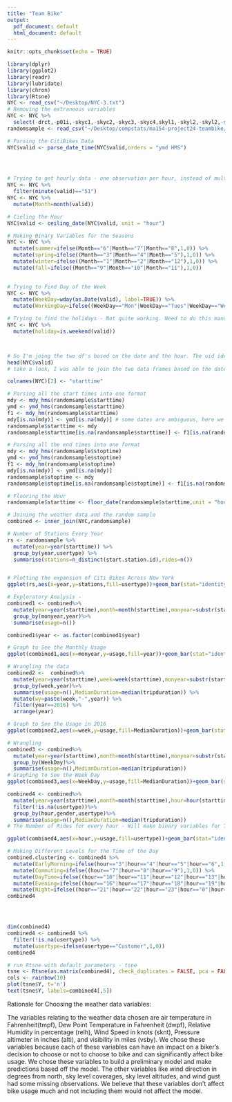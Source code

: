 ```yaml
---
title: "Team Bike"
output:
  pdf_document: default
  html_document: default
---
```


```r
knitr::opts_chunk$set(echo = TRUE)
```


```r
library(dplyr)
library(ggplot2)
library(readr)
library(lubridate)
library(chron)
library(Rtsne)
NYC <- read_csv("~/Desktop/NYC-3.txt")
# Removing the extraneous variables
NYC <- NYC %>%
  select(-drct,-p01i,-skyc1,-skyc2,-skyc3,-skyc4,skyl1,-skyl2,-skyl2,-skyl3,-skyl4,-metar)
randomsample <- read_csv("~/Desktop/compstats/ma154-project24-teambike/final_project/randomsample.csv")
```


```r

# Parsing the CitiBikes Data 
NYC$valid <- parse_date_time(NYC$valid,orders = "ymd HMS")

 


# Trying to get hourly data - one observation per hour, instead of multiple observations
NYC <- NYC %>%
  filter(minute(valid)=="51")
NYC <- NYC %>%
  mutate(Month=month(valid)) 

# Cieling the Hour 
NYC$valid <- ceiling_date(NYC$valid, unit = "hour")

# Making Binary Variables for the Seasons
NYC <- NYC %>%
  mutate(summer=ifelse(Month=="6"|Month=="7"|Month=="8",1,0)) %>%
  mutate(spring=ifelse((Month=="3"|Month=="4"|Month=="5"),1,0)) %>%
  mutate(winter=ifelse((Month=="1"|Month=="2"|Month=="12"),1,0)) %>%
  mutate(fall=ifelse((Month=="9"|Month=="10"|Month=="11"),1,0))
  

# Trying to Find Day of the Week
NYC <- NYC %>%
  mutate(WeekDay=wday(as.Date(valid), label=TRUE)) %>%
  mutate(WorkingDay=ifelse((WeekDay=="Mon"|WeekDay=="Tues"|WeekDay=="Wed"|WeekDay=="Thurs"|WeekDay=="Fri"),"Yes","No")) 

# Trying to find the holidays - Not quite working. Need to do this manually!
NYC <- NYC %>%
  mutate(holiday=is.weekend(valid))



# So I'm joing the two df's based on the date and the hour. The uid identifier is the date and hour. 
head(NYC$valid)
# take a look, I was able to join the two data frames based on the date and hour. I used hourly data when the minute is 51 to maintain uniformity.  

colnames(NYC)[2] <- "starttime"
```

```r
# Parsing all the start times into one format
mdy <- mdy_hms(randomsample$starttime) 
ymd <- ymd_hms(randomsample$starttime) 
f1 <- mdy_hm(randomsample$starttime)
mdy[is.na(mdy)] <- ymd[is.na(mdy)] # some dates are ambiguous, here we give 
randomsample$starttime <- mdy
randomsample$starttime[is.na(randomsample$starttime)] <- f1[is.na(randomsample$starttime)]

# Parsing all the end times into one format 
mdy <- mdy_hms(randomsample$stoptime) 
ymd <- ymd_hms(randomsample$stoptime) 
f1 <- mdy_hm(randomsample$stoptime)
mdy[is.na(mdy)] <- ymd[is.na(mdy)] 
randomsample$stoptime <- mdy
randomsample$stoptime[is.na(randomsample$stoptime)] <- f1[is.na(randomsample$stoptime)]

# Flooring the Hour
randomsample$starttime <- floor_date(randomsample$starttime,unit = "hour")

# Joining the weather data and the random sample
combined <- inner_join(NYC,randomsample)

# Number of Stations Every Year
rs <- randomsample %>%
  mutate(year=year(starttime)) %>%
  group_by(year,usertype) %>%
  summarise(stations=n_distinct(start.station.id),rides=n())


# Plotting the expansion of Citi Bikes Across New York
ggplot(rs,aes(x=year,y=stations,fill=usertype))+geom_bar(stat="identity")+ylab("Number of Stations")+xlab("Station")+ggtitle("Expansion of Citi Bikes Across New York")


```

```r
# Exploratory Analysis -
combined1 <- combined%>% 
  mutate(year=year(starttime),month=month(starttime),monyear=substr(starttime,1,7)) %>%
  group_by(monyear,year)%>%
  summarise(usage=n())

combined1$year <- as.factor(combined1$year)

# Graph to See the Monthly Usage
ggplot(combined1,aes(x=monyear,y=usage,fill=year))+geom_bar(stat="identity")+ theme(axis.text.x = element_text(angle = 90, hjust = 1)) +ggtitle("Bike Usage in Different Months (July 2013 to September 2017)")+ylab("Number of Bike Rides")+xlab("Month and Year")

# Wrangling the data
combined2 <-  combined%>% 
  mutate(year=year(starttime),week=week(starttime),monyear=substr(starttime,1,7)) %>%
  group_by(week,year)%>%
  summarise(usage=n(),MedianDuration=median(tripduration)) %>%
  mutate(wy=paste(week,"-",year)) %>%
  filter(year==2016) %>%
  arrange(year)

# Graph to See the Usage in 2016
ggplot(combined2,aes(x=week,y=usage,fill=MedianDuration))+geom_bar(stat="identity")+theme(axis.text.x = element_text(angle = 90, hjust = 1))+ggtitle("Weekly Bike Rides in 2016")+ylab("Usage")+xlab("Week")

# Wrangling 
combined3 <- combined%>% 
  mutate(year=year(starttime),month=month(starttime),monyear=substr(starttime,1,7)) %>%
  group_by(WeekDay)%>%
  summarise(usage=n(),MedianDuration=median(tripduration))
# Graphing to See the Week Day
ggplot(combined3,aes(x=WeekDay,y=usage,fill=MedianDuration))+geom_bar(stat = "identity")

combined4 <- combined%>% 
  mutate(year=year(starttime),month=month(starttime),hour=hour(starttime)) %>%
  filter(!is.na(usertype))%>%
  group_by(hour,gender,usertype)%>%
  summarise(usage=n(),MedianDuration=median(tripduration))
# The Number of Rides for every hour - Will make binary variables for TSNE Clustering then. 

ggplot(combined4,aes(x=hour,y=usage,fill=usertype))+geom_bar(stat="identity")+xlab("Hour of the Day")+ylab("Number of Bike Rides")

# Making Different Levels for the Time of the Day
combined.clustering <- combined4 %>%
  mutate(EarlyMorning=ifelse(hour=="3"|hour=="4"|hour=="5"|hour=="6",1,0)) %>%
  mutate(Commuting=ifelse((hour=="7"|hour=="8"|hour=="9"),1,0)) %>%
  mutate(DayTime=ifelse((hour=="10"|hour=="11"|hour=="12"|hour=="13"|hour=="14"|hour=="15"),1,0)) %>%
  mutate(Evening=ifelse((hour=="16"|hour=="17"|hour=="18"|hour=="19"|hour=="20"),1,0)) %>%
  mutate(Night=ifelse((hour=="21"|hour=="22"|hour=="23"|hour=="0"|hour=="1"|hour=="2"),1,0))
combined4




dim(combined4)
combined4 <- combined4 %>%
  filter(!is.na(usertype)) %>%
  mutate(usertype=ifelse(usertype=="Customer",1,0))
combined4

# run Rtsne with default parameters - tsne 
tsne <- Rtsne(as.matrix(combined4), check_duplicates = FALSE, pca = FALSE, perplexity=30, theta=0.5, dims=2)
cols <- rainbow(10)
plot(tsne$Y, t='n')
text(tsne$Y, labels=combined4[,5])

```


Rationale for Choosing the weather data variables:

The variables relating to the weather data chosen are air temperature in Fahrenheit(tmpf), Dew Point Temperature in Fahrenheit (dwpf), Relative Humidity in percentage (relh), Wind Speed in knots (sknt), Pressure altimeter in inches (alti), and visibility in miles (vsby). We chose these variables because each of these variables can have an impact on a biker's decision to choose or not to choose to bike and can significantly affect bike usage. We chose these variables to build a preliminary model and make predictions based off the model. The other variables like wind direction in degrees from north, sky level coverages, sky level altitudes, and wind gust had some missing observations. We believe that these variables don't affect bike usage much and not including them would not affect the model. 



